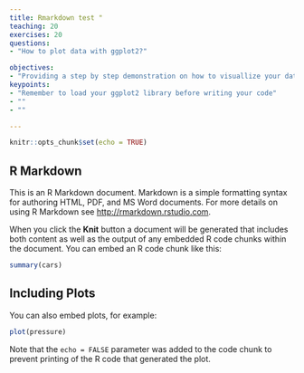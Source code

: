 ```yaml
---
title: Rmarkdown test "
teaching: 20
exercises: 20
questions:
- "How to plot data with ggplot2?"

objectives:
- "Providing a step by step demonstration on how to visuallize your data with ggplot2."
keypoints:
- "Remember to load your ggplot2 library before writing your code"
- ""
- ""

---
```


```r
knitr::opts_chunk$set(echo = TRUE)
```

## R Markdown

This is an R Markdown document. Markdown is a simple formatting syntax for authoring HTML, PDF, and MS Word documents. For more details on using R Markdown see <http://rmarkdown.rstudio.com>.

When you click the **Knit** button a document will be generated that includes both content as well as the output of any embedded R code chunks within the document. You can embed an R code chunk like this:

```r
summary(cars)
```

## Including Plots

You can also embed plots, for example:

```r
plot(pressure)
```

Note that the `echo = FALSE` parameter was added to the code chunk to prevent printing of the R code that generated the plot.
